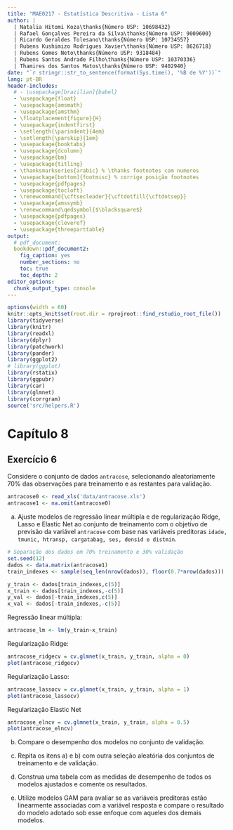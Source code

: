 ---
title: "MAE0217 - Estatística Descritiva - Lista 6"
author: |
  | Natalia Hitomi Koza\thanks{Número USP: 10698432}
  | Rafael Gonçalves Pereira da Silva\thanks{Número USP: 9009600}
  | Ricardo Geraldes Tolesano\thanks{Número USP: 10734557}
  | Rubens Kushimizo Rodrigues Xavier\thanks{Número USP: 8626718}
  | Rubens Gomes Neto\thanks{Número USP: 9318484}
  | Rubens Santos Andrade Filho\thanks{Número USP: 10370336}
  | Thamires dos Santos Matos\thanks{Número USP: 9402940}
date: "`r stringr::str_to_sentence(format(Sys.time(), '%B de %Y'))`"
lang: pt-BR
header-includes:
  # - \usepackage[brazilian]{babel}
  - \usepackage{float}
  - \usepackage{amsmath}
  - \usepackage{amsthm}
  - \floatplacement{figure}{H}
  - \usepackage{indentfirst}
  - \setlength{\parindent}{4em}
  - \setlength{\parskip}{1em}
  - \usepackage{booktabs}
  - \usepackage{dcolumn}
  - \usepackage{bm}
  - \usepackage{titling}
  - \thanksmarkseries{arabic} % \thanks footnotes com numeros
  - \usepackage[bottom]{footmisc} % corrige posição footnotes
  - \usepackage{pdfpages}
  - \usepackage{tocloft}
  - \renewcommand{\cftsecleader}{\cftdotfill{\cftdotsep}}
  - \usepackage{amssymb}
  - \renewcommand\qedsymbol{$\blacksquare$}
  - \usepackage{pdfpages}
  - \usepackage{cleveref}
  - \usepackage{threeparttable}
output:
  # pdf_document:
  bookdown::pdf_document2:
    fig_caption: yes
    number_sections: no
    toc: true
    toc_depth: 2
editor_options:
  chunk_output_type: console
---

\pagebreak

```{r setup, include=FALSE}
options(width = 60)
knitr::opts_knit$set(root.dir = rprojroot::find_rstudio_root_file())
library(tidyverse)
library(knitr)
library(readxl)
library(dplyr)
library(patchwork)
library(pander)
library(ggplot2)
# library(ggplot)
library(rstatix)
library(ggpubr)
library(car)
library(glmnet)
library(corrgram)
source('src/helpers.R')
```

# Capítulo 8 

## Exercício 6 

Considere o conjunto de dados `antracose`, selecionando aleatoriamente 70\% das observações para treinamento e as restantes para validação.

```{r, echo=TRUE}
antracose0 <- read_xls('data/antracose.xls')
antracose1 <- na.omit(antracose0)
```

a) Ajuste modelos de regressão linear múltipla e de regularização Ridge, Lasso e Elastic Net ao conjunto de treinamento com o objetivo de previsão da variável `antracose` com base nas variáveis preditoras `idade, tmunic, htransp, cargatabag, ses, densid e distmin`.

```{r, echo=TRUE}
# Separação dos dados em 70% treinamento e 30% validação
set.seed(12)
dados <- data.matrix(antracose1)
train_indexes <- sample(seq_len(nrow(dados)), floor(0.7*nrow(dados)))

y_train <- dados[train_indexes,c(5)]
x_train <- dados[train_indexes,-c(5)]
y_val <- dados[-train_indexes,c(5)]
x_val <- dados[-train_indexes,-c(5)]

```

Regressão linear múltipla:

```{r, echo=TRUE, fig.height=4, fig.width=6, fig.align='center'}
antracose_lm <- lm(y_train~x_train)
```

Regularização Ridge:

```{r, echo=TRUE, fig.height=4, fig.width=6, fig.align='center'}
antracose_ridgecv = cv.glmnet(x_train, y_train, alpha = 0)
plot(antracose_ridgecv)
```

Regularização Lasso:

```{r, echo=TRUE, fig.height=4, fig.width=6, fig.align='center'}
antracose_lassocv = cv.glmnet(x_train, y_train, alpha = 1)
plot(antracose_lassocv)

```

Regularização Elastic Net

```{r, echo=TRUE, fig.height=4, fig.width=6, fig.align='center'}
antracose_elncv = cv.glmnet(x_train, y_train, alpha = 0.5)
plot(antracose_elncv)
```

b) Compare o desempenho dos modelos no conjunto de validação.

c) Repita os itens a) e b) com outra seleção aleatória dos conjuntos de treinamento e de validação.

d) Construa uma tabela com as medidas de desempenho de todos os modelos ajustados e comente os resultados.

e) Utilize modelos GAM para avaliar se as variáveis preditoras estão linearmente associadas com a variável resposta e compare o resultado do modelo adotado sob esse enfoque com aqueles dos demais modelos.
